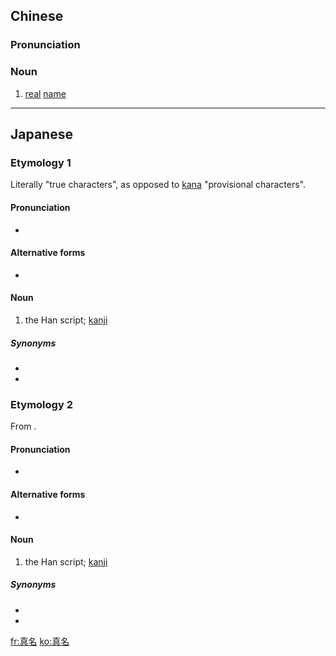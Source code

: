==Chinese==
{{zh-forms}}

===Pronunciation===
{{zh-pron
|m=zhēnmíng
|c=zan1 meng4-2
|cat=n
}}

===Noun===
{{zh-noun}}

# [[real]] [[name]]

----

==Japanese==
{{ja-kanjitab|真|名}}

===Etymology 1===
Literally "true characters", as opposed to [[w:Kana|kana]] "provisional characters".

====Pronunciation====
* {{IPA|/mana/|lang=ja}}

====Alternative forms====
* {{l|ja|真字}}

====Noun====
{{ja-noun|まな}}

# the Han script; [[kanji]]

=====Synonyms=====
* {{ja-r|漢字|かんじ}}
* {{ja-r|男文字|おとこもじ}}

===Etymology 2===
From {{m|ja|真名|tr=mana}}.

====Pronunciation====
* {{IPA|/manna/|lang=ja}}

====Alternative forms====
* {{l|ja|真字}}

====Noun====
{{ja-noun|まんな}}

# the Han script; [[kanji]]

=====Synonyms=====
* {{ja-r|漢字|かんじ}}
* {{ja-r|男文字|おとこもじ}}

[[fr:真名]]
[[ko:真名]]